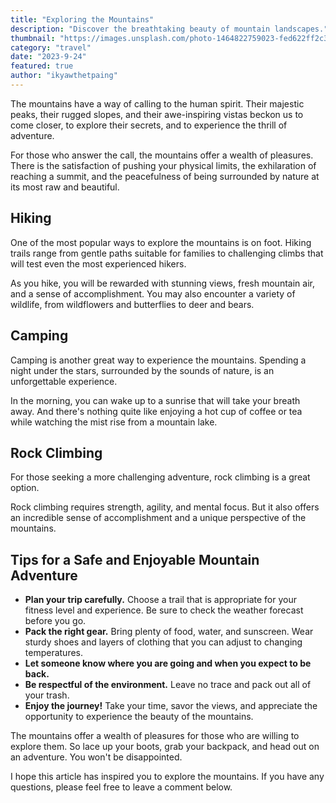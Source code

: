 ```yaml
---
title: "Exploring the Mountains"
description: "Discover the breathtaking beauty of mountain landscapes."
thumbnail: "https://images.unsplash.com/photo-1464822759023-fed622ff2c3b"
category: "travel"
date: "2023-9-24"
featured: true
author: "ikyawthetpaing"
---
```


The mountains have a way of calling to the human spirit. Their majestic peaks, their rugged slopes, and their awe-inspiring vistas beckon us to come closer, to explore their secrets, and to experience the thrill of adventure.

For those who answer the call, the mountains offer a wealth of pleasures. There is the satisfaction of pushing your physical limits, the exhilaration of reaching a summit, and the peacefulness of being surrounded by nature at its most raw and beautiful.

## Hiking

One of the most popular ways to explore the mountains is on foot. Hiking trails range from gentle paths suitable for families to challenging climbs that will test even the most experienced hikers.

As you hike, you will be rewarded with stunning views, fresh mountain air, and a sense of accomplishment. You may also encounter a variety of wildlife, from wildflowers and butterflies to deer and bears.

## Camping

Camping is another great way to experience the mountains. Spending a night under the stars, surrounded by the sounds of nature, is an unforgettable experience.

In the morning, you can wake up to a sunrise that will take your breath away. And there's nothing quite like enjoying a hot cup of coffee or tea while watching the mist rise from a mountain lake.

## Rock Climbing

For those seeking a more challenging adventure, rock climbing is a great option.

Rock climbing requires strength, agility, and mental focus. But it also offers an incredible sense of accomplishment and a unique perspective of the mountains.

## Tips for a Safe and Enjoyable Mountain Adventure

- **Plan your trip carefully.** Choose a trail that is appropriate for your fitness level and experience. Be sure to check the weather forecast before you go.
- **Pack the right gear.** Bring plenty of food, water, and sunscreen. Wear sturdy shoes and layers of clothing that you can adjust to changing temperatures.
- **Let someone know where you are going and when you expect to be back.**
- **Be respectful of the environment.** Leave no trace and pack out all of your trash.
- **Enjoy the journey!** Take your time, savor the views, and appreciate the opportunity to experience the beauty of the mountains.

The mountains offer a wealth of pleasures for those who are willing to explore them. So lace up your boots, grab your backpack, and head out on an adventure. You won't be disappointed.

I hope this article has inspired you to explore the mountains. If you have any questions, please feel free to leave a comment below.
